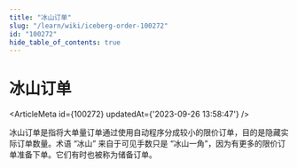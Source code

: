 ```yaml
---
title: "冰山订单"
slug: "/learn/wiki/iceberg-order-100272"
id: "100272"
hide_table_of_contents: true
---
```



# 冰山订单

<ArticleMeta id={100272} updatedAt={'2023-09-26 13:58:47'} />
<div className='border-solid border-b border-t-0 my-4 border-[var(--ifm-color-gray-300)]' />

冰山订单是指将大单量订单通过使用自动程序分成较小的限价订单，目的是隐藏实际订单数量。术语 “冰山” 来自于可见手数只是 “冰山一角”，因为有更多的限价订单准备下单。它们有时也被称为储备订单。

